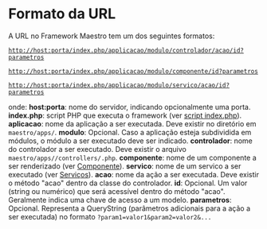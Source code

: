 <text xml:space="preserve">
= Formato da URL =
A URL no Framework Maestro tem um dos seguintes formatos:


<code>http://host:porta/index.php/applicacao/modulo/controlador/acao/id?parametros</code>


<code>http://host:porta/index.php/applicacao/modulo/componente/id?parametros</code>


<code>http://host:porta/index.php/applicacao/modulo/servico/acao/id?parametros</code>


onde:
'''host:porta''': nome do servidor, indicando opcionalmente uma porta.
'''index.php''': script PHP que executa o framework (ver [[>fundamentos/index|script index.php]]).
'''aplicacao''': nome da aplicação a ser executada. Deve existir no diretório em <code>maestro/apps/<aplicacao></code>.
'''modulo''': Opcional. Caso a aplicação esteja subdividida em módulos, o módulo a ser executado deve ser indicado.
'''controlador''': nome do controlador a ser executado. Deve existir o arquivo <code>maestro/apps/<aplicacao>/controllers/<controlador>.php</code>.
'''componente''': nome de um componente a ser renderizado (ver [[>view/componentes|Componente]]).
'''servico''': nome de um servico a ser executado (ver [[>service/service|Serviços]]).
'''acao''': nome da ação a ser executada. Deve existir o método "acao" dentro da classe do controlador.
'''id''': Opcional. Um valor (string ou numérico) que será acessível dentro do método "acao". Geralmente indica uma chave de acesso a um modelo.
'''parametros''': Opcional. Representa a QueryString (parâmetros adicionais para a ação a ser executada) no formato <code>?param1=valor1&param2=valor2&...</code>
</text>